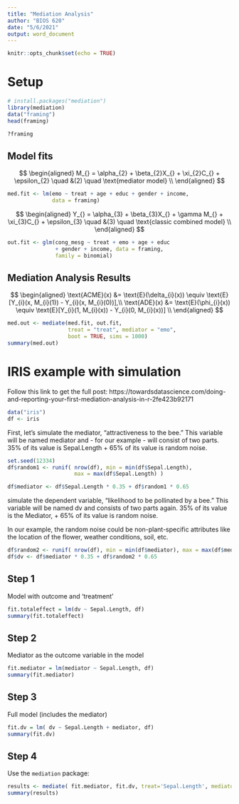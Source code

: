 ```yaml
---
title: "Mediation Analysis"
author: "BIOS 620"
date: "5/6/2021"
output: word_document
---
```


```r
knitr::opts_chunk$set(echo = TRUE)
```

# Setup

```r
# install.packages("mediation")
library(mediation)
data("framing")
head(framing)
```

```r
?framing
```

## Model fits

$$
\begin{aligned}
  M_{}  = \alpha_{2} + \beta_{2}X_{} + \xi_{2}C_{} + \epsilon_{2} \quad &(2) \quad \text{mediator model} \\
\end{aligned}
$$

```r
med.fit <- lm(emo ~ treat + age + educ + gender + income, 
              data = framing)
```

$$
\begin{aligned}
  Y_{}  = \alpha_{3} + \beta_{3}X_{} + \gamma M_{} + \xi_{3}C_{}  + \epsilon_{3} \quad &(3) \quad \text{classic combined model} \\
\end{aligned}
$$

```r
out.fit <- glm(cong_mesg ~ treat + emo + age + educ 
               + gender + income, data = framing, 
               family = binomial)
```

## Mediation Analysis Results

$$
\begin{aligned}
   \text{ACME}(x) &= \text{E}(\delta_{i}(x)) \equiv \text{E}[Y_{i}(x, M_{i}(1)) - Y_{i}(x, M_{i}(0))],\\
   \text{ADE}(x) &= \text{E}(\phi_{i}(x)) \equiv \text{E}[Y_{i}(1, M_{i}(x)) - Y_{i}(0, M_{i}(x))] \\
\end{aligned}
$$  

```r
med.out <- mediate(med.fit, out.fit, 
                   treat = "treat", mediator = "emo", 
                   boot = TRUE, sims = 1000)
summary(med.out)
```   

# IRIS example with simulation

Follow this link to get the full post:
https://towardsdatascience.com/doing-and-reporting-your-first-mediation-analysis-in-r-2fe423b92171

```r
data("iris")
df <- iris
```

First, let's simulate the mediator, "attractiveness to the bee." This variable
will be named mediator and - for our example - will consist of two parts. 35% of
its value is Sepal.Length + 65% of its value is random noise.

```r
set.seed(12334)
df$random1 <- runif( nrow(df), min = min(df$Sepal.Length), 
                     max = max(df$Sepal.Length) )

df$mediator <- df$Sepal.Length * 0.35 + df$random1 * 0.65
```


simulate the dependent variable, "likelihood to be pollinated by a bee." This 
variable will be named dv and consists of two parts again. 35% of its value is
the Mediator, + 65% of its value is random noise. 

In our example, the random noise could be non-plant-specific attributes like the
location of the flower, weather conditions, soil, etc.

```r
df$random2 <- runif( nrow(df), min = min(df$mediator), max = max(df$mediator))
df$dv <- df$mediator * 0.35 + df$random2 * 0.65
```

## Step 1

Model with outcome and 'treatment'

```r
fit.totaleffect = lm(dv ~ Sepal.Length, df)
summary(fit.totaleffect)
```

## Step 2

Mediator as the outcome variable in the model

```r
fit.mediator = lm(mediator ~ Sepal.Length, df)
summary(fit.mediator)
```

## Step 3

Full model (includes the mediator)

```r
fit.dv = lm( dv ~ Sepal.Length + mediator, df)
summary(fit.dv)
```

## Step 4

Use the `mediation` package:

```r
results <- mediate( fit.mediator, fit.dv, treat='Sepal.Length', mediator='mediator', boot=T)
summary(results)
```
